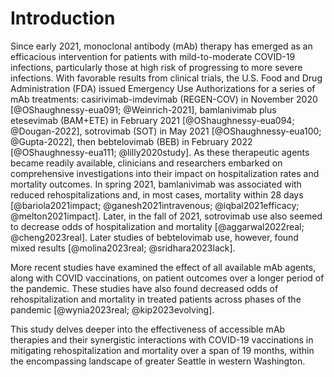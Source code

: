 # Introduction {.unnumbered}

Since early 2021, monoclonal antibody (mAb) therapy has emerged as an efficacious intervention for patients with mild-to-moderate COVID-19 infections, particularly those at high risk of progressing to more severe infections. With favorable results from clinical trials, the U.S. Food and Drug Administration (FDA) issued Emergency Use Authorizations for a series of mAb treatments: casirivimab-imdevimab (REGEN-COV) in November 2020 [@OShaughnessy-eua091; @Weinrich-2021], bamlanivimab plus etesevimab (BAM+ETE) in February 2021 [@OShaughnessy-eua094; @Dougan-2022], sotrovimab (SOT) in May 2021 [@OShaughnessy-eua100; @Gupta-2022], then bebtelovimab (BEB) in February 2022 [@OShaughnessy-eua111; @lilly2020study]. 
As these therapeutic agents became readily available, clinicians and researchers embarked on comprehensive investigations into their impact on hospitalization rates and mortality outcomes. In spring 2021, bamlanivimab was associated with reduced rehospitalizations and, in most cases, mortality within 28 days [@bariola2021impact; @ganesh2021intravenous; @iqbal2021efficacy; @melton2021impact]. Later, in the fall of 2021, sotrovimab use also seemed to decrease odds of hospitalization and mortality [@aggarwal2022real; @cheng2023real]. Later studies of bebtelovimab use, however, found mixed results [@molina2023real; @sridhara2023lack].

More recent studies have examined the effect of all available mAb agents, along with COVID vaccinations, on patient outcomes over a longer period of the pandemic. These studies have also found decreased odds of rehospitalization and mortality in treated patients across phases of the pandemic [@wynia2023real; @kip2023evolving].

This study delves deeper into the effectiveness of accessible mAb therapies and their synergistic interactions with COVID-19 vaccinations in mitigating rehospitalization and mortality over a span of 19 months, within the encompassing landscape of greater Seattle in western Washington.